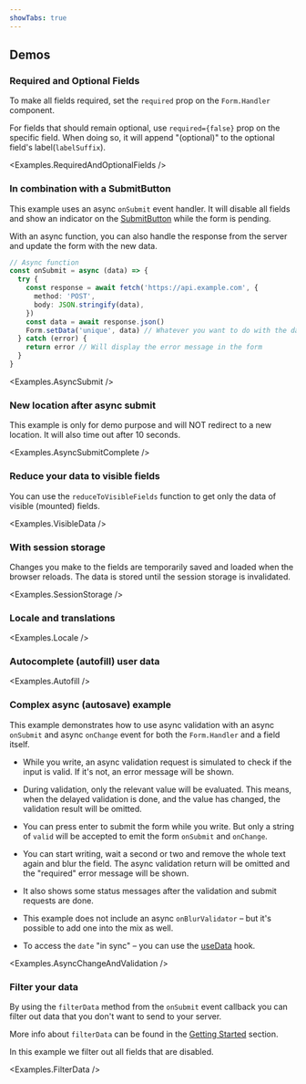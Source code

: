```yaml
---
showTabs: true
---
```



## Demos

### Required and Optional Fields

To make all fields required, set the `required` prop on the `Form.Handler` component.

For fields that should remain optional, use `required={false}` prop on the specific field. When doing so, it will append "(optional)" to the optional field's label(`labelSuffix`).

<Examples.RequiredAndOptionalFields />

### In combination with a SubmitButton

This example uses an async `onSubmit` event handler. It will disable all fields and show an indicator on the [SubmitButton](/uilib/extensions/forms/Form/SubmitButton/) while the form is pending.

With an async function, you can also handle the response from the server and update the form with the new data.

```ts
// Async function
const onSubmit = async (data) => {
  try {
    const response = await fetch('https://api.example.com', {
      method: 'POST',
      body: JSON.stringify(data),
    })
    const data = await response.json()
    Form.setData('unique', data) // Whatever you want to do with the data
  } catch (error) {
    return error // Will display the error message in the form
  }
}
```

<Examples.AsyncSubmit />

### New location after async submit

This example is only for demo purpose and will NOT redirect to a new location. It will also time out after 10 seconds.

<Examples.AsyncSubmitComplete />

### Reduce your data to visible fields

You can use the `reduceToVisibleFields` function to get only the data of visible (mounted) fields.

<Examples.VisibleData />

### With session storage

Changes you make to the fields are temporarily saved and loaded
when the browser reloads. The data is stored until the session storage is invalidated.

<Examples.SessionStorage />

### Locale and translations

<Examples.Locale />

### Autocomplete (autofill) user data

<Examples.Autofill />

### Complex async (autosave) example

This example demonstrates how to use async validation with an async `onSubmit` and async `onChange` event for both the `Form.Handler` and a field itself.

- While you write, an async validation request is simulated to check if the input is valid. If it's not, an error message will be shown.

- During validation, only the relevant value will be evaluated. This means, when the delayed validation is done, and the value has changed, the validation result will be omitted.

- You can press enter to submit the form while you write. But only a string of `valid` will be accepted to emit the form `onSubmit` and `onChange`.

- You can start writing, wait a second or two and remove the whole text again and blur the field. The async validation return will be omitted and the "required" error message will be shown.

- It also shows some status messages after the validation and submit requests are done.

- This example does not include an async `onBlurValidator` – but it's possible to add one into the mix as well.

- To access the `date` "in sync" – you can use the [useData](/uilib/extensions/forms/Form/useData/) hook.

<Examples.AsyncChangeAndValidation />

### Filter your data

By using the `filterData` method from the `onSubmit` event callback you can filter out data that you don't want to send to your server.

More info about `filterData` can be found in the [Getting Started](/uilib/extensions/forms/getting-started/#filter-data) section.

In this example we filter out all fields that are disabled.

<Examples.FilterData />
